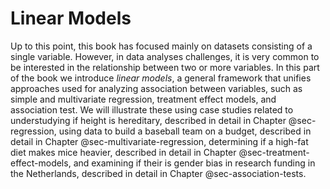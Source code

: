 # Linear Models {.unnumbered}

Up to this point, this book has focused mainly on datasets consisting of a single variable. However, in data analyses challenges, it is very common to be interested in the relationship between two or more variables. In this part of the book we introduce _linear models_, a general framework that unifies approaches used for analyzing association between variables, such as simple and multivariate regression, treatment effect models, and association test. We will illustrate these using case studies related to understudying if height is hereditary, described in detail in Chapter @sec-regression, using data to build a baseball team on a budget, described in detail in Chapter @sec-multivariate-regression, determining if a high-fat diet makes mice heavier, described in detail in Chapter @sec-treatment-effect-models, and examining if their is gender bias in research funding in the Netherlands, described in detail in Chapter  @sec-association-tests.


